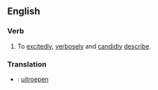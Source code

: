 ==English==

===Verb===
{{en-infl-reg-consonant|proclaim||}}
#To [[excited]]ly, [[verbose]]ly and [[candid]]ly [[describe]].

===Translation===
*{{nl}}: [[uitroepen]]
